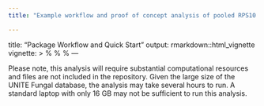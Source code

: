```yaml
---
title: "Example workflow and proof of concept analysis of pooled RPS10 and ITS amplicons rhodendron rhizobiome dataset "

---
```

title: "Package Workflow and Quick Start"
output:
  rmarkdown::html_vignette
vignette: >
  %\VignetteIndexEntry{example_large_dataset.Rmd}
  %\VignetteEngine{knitr::rmarkdown}
  %\VignetteEncoding{UTF-8}
---

Please note, this analysis will require substantial computational resources and files are not included in the repository. Given the large size of the UNITE Fungal database, the analysis may take several hours to run. A standard laptop with only 16 GB may not be sufficient to run this analysis. 

